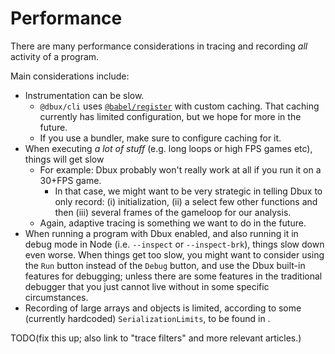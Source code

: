 # Performance

There are many performance considerations in tracing and recording *all* activity of a program.

Main considerations include:

* Instrumentation can be slow.
  * `@dbux/cli` uses [`@babel/register`](https://babeljs.io/docs/en/babel-register) with custom caching. That caching currently has limited configuration, but we hope for more in the future.
  * If you use a bundler, make sure to configure caching for it.
* When executing *a lot of stuff* (e.g. long loops or high FPS games etc), things will get slow
  * For example: Dbux probably won't really work at all if you run it on a 30+FPS game.
    * In that case, we might want to be very strategic in telling Dbux to only record: (i) initialization, (ii) a select few other functions and then (iii) several frames of the gameloop for our analysis.
  * Again, adaptive tracing is something we want to do in the future.
* When running a program with Dbux enabled, and also running it in debug mode in Node (i.e. `--inspect` or `--inspect-brk`), things slow down even worse. When things get too slow, you might want to consider using the `Run` button instead of the `Debug` button, and use the Dbux built-in features for debugging; unless there are some features in the traditional debugger that you just cannot live without in some specific circumstances.
* Recording of large arrays and objects is limited, according to some (currently hardcoded) `SerializationLimits`, to be found in <CodeLink path="dbux-runtime/src/data/valueCollection.js" />.


TODO(fix this up; also link to "trace filters" and more relevant articles.)
